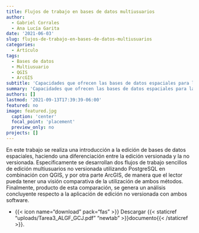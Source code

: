 ```yaml
---
title: Flujos de trabajo en bases de datos multiusuarios
author: 
  - Gabriel Corrales
  - Ana Lucía Garita
date: '2021-06-03'
slug: flujos-de-trabajo-en-bases-de-datos-multiusuarios
categories:
  - Artículo
tags:
  - Bases de datos
  - Multiusuario
  - QGIS
  - ArcGIS
subtitle: 'Capacidades que ofrecen las bases de datos espaciales para la implementación de flujos de trabajo en entornos multiusuario'
summary: 'Capacidades que ofrecen las bases de datos espaciales para la implementación de flujos de trabajo en entornos multiusuario'
authors: []
lastmod: '2021-09-13T17:39:39-06:00'
featured: no
image: featured.jpg
  caption: 'center'
  focal_point: 'placement'
  preview_only: no
projects: []
---
```

En este trabajo se realiza una introducción a la edición de bases de datos espaciales, haciendo una diferenciación entre la edición versionada y la no versionada. Específicamente se desarrollan dos flujos de trabajo sencillos de edición multiusuarios no versionada utilizando PostgreSQL en combinación con QGIS, y por otra parte ArcGIS, de manera que el lector pueda tener una visión comparativa de la utilización de ambos métodos. Finalmente, producto de esta comparación, se genera un análisis concluyente respecto a la aplicación de edición no versionada con ambos software.

-  {{< icon name="download" pack="fas" >}} Descargar {{< staticref "uploads/Tarea3_ALGF_GCJ.pdf" "newtab" >}}documento{{< /staticref >}}.
